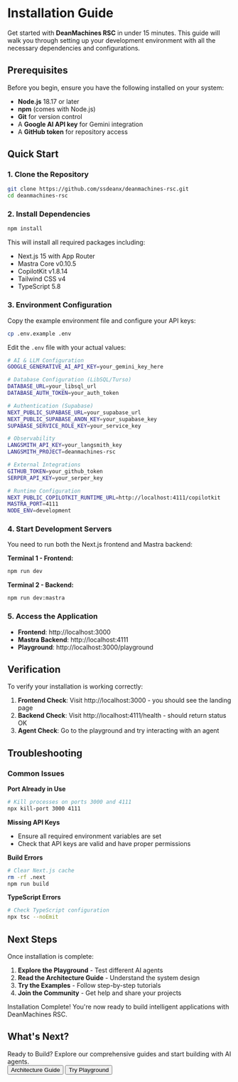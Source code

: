 # Installation Guide

Get started with **DeanMachines RSC** in under 15 minutes. This guide will walk you through setting up your development environment with all the necessary dependencies and configurations.

## Prerequisites

Before you begin, ensure you have the following installed on your system:

- **Node.js** 18.17 or later
- **npm** (comes with Node.js)
- **Git** for version control
- A **Google AI API key** for Gemini integration
- A **GitHub token** for repository access

## Quick Start

### 1. Clone the Repository

```bash
git clone https://github.com/ssdeanx/deanmachines-rsc.git
cd deanmachines-rsc
```

### 2. Install Dependencies

```bash
npm install
```

This will install all required packages including:
- Next.js 15 with App Router
- Mastra Core v0.10.5
- CopilotKit v1.8.14
- Tailwind CSS v4
- TypeScript 5.8

### 3. Environment Configuration

Copy the example environment file and configure your API keys:

```bash
cp .env.example .env
```

Edit the `.env` file with your actual values:

```bash
# AI & LLM Configuration
GOOGLE_GENERATIVE_AI_API_KEY=your_gemini_key_here

# Database Configuration (LibSQL/Turso)
DATABASE_URL=your_libsql_url
DATABASE_AUTH_TOKEN=your_auth_token

# Authentication (Supabase)
NEXT_PUBLIC_SUPABASE_URL=your_supabase_url
NEXT_PUBLIC_SUPABASE_ANON_KEY=your_supabase_key
SUPABASE_SERVICE_ROLE_KEY=your_service_key

# Observability
LANGSMITH_API_KEY=your_langsmith_key
LANGSMITH_PROJECT=deanmachines-rsc

# External Integrations
GITHUB_TOKEN=your_github_token
SERPER_API_KEY=your_serper_key

# Runtime Configuration
NEXT_PUBLIC_COPILOTKIT_RUNTIME_URL=http://localhost:4111/copilotkit
MASTRA_PORT=4111
NODE_ENV=development
```

### 4. Start Development Servers

You need to run both the Next.js frontend and Mastra backend:

**Terminal 1 - Frontend:**
```bash
npm run dev
```

**Terminal 2 - Backend:**
```bash
npm run dev:mastra
```

### 5. Access the Application

- **Frontend**: http://localhost:3000
- **Mastra Backend**: http://localhost:4111
- **Playground**: http://localhost:3000/playground

## Verification

To verify your installation is working correctly:

1. **Frontend Check**: Visit http://localhost:3000 - you should see the landing page
2. **Backend Check**: Visit http://localhost:4111/health - should return status OK
3. **Agent Check**: Go to the playground and try interacting with an agent

## Troubleshooting

### Common Issues

**Port Already in Use**
```bash
# Kill processes on ports 3000 and 4111
npx kill-port 3000 4111
```

**Missing API Keys**
- Ensure all required environment variables are set
- Check that API keys are valid and have proper permissions

**Build Errors**
```bash
# Clear Next.js cache
rm -rf .next
npm run build
```

**TypeScript Errors**
```bash
# Check TypeScript configuration
npx tsc --noEmit
```

## Next Steps

Once installation is complete:

1. **Explore the Playground** - Test different AI agents
2. **Read the Architecture Guide** - Understand the system design
3. **Try the Examples** - Follow step-by-step tutorials
4. **Join the Community** - Get help and share your projects

<Alert variant="success">
  <CheckCircle className="h-4 w-4" />
  <AlertTitle>Installation Complete!</AlertTitle>
  <AlertDescription>
    You're now ready to build intelligent applications with DeanMachines RSC.
  </AlertDescription>
</Alert>

## What's Next?

<Card>
  <CardHeader>
    <CardTitle>Ready to Build?</CardTitle>
    <CardDescription>
      Explore our comprehensive guides and start building with AI agents.
    </CardDescription>
  </CardHeader>
  <CardContent>
    <div className="flex gap-4">
      <Button asChild>
        <Link href="/docs/architecture">Architecture Guide</Link>
      </Button>
      <Button variant="outline" asChild>
        <Link href="/playground">Try Playground</Link>
      </Button>
    </div>
  </CardContent>
</Card>

